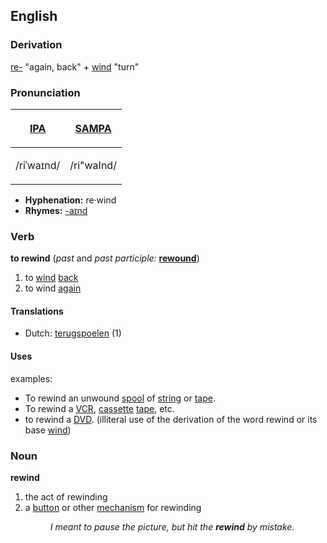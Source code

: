 ==English==
===Derivation===
[[re-]] "again, back" + [[wind]] "turn"

===Pronunciation===
{| border=1 cellpadding=5
! [[w:IPA|IPA]] !! [[w:SAMPA|SAMPA]]
|-
| /riˈwaɪnd/ || /ri"waInd/
|}

*'''Hyphenation:''' re·wind
*'''Rhymes:''' [[Rhymes:English:-aɪnd|-aɪnd]]

=== Verb ===
'''to rewind''' (''past'' and ''past participle:'' '''[[rewound]]''')
# to [[wind]] [[back]]
# to wind [[again]]

====Translations ====
*Dutch: [[terugspoelen]] (1)

==== Uses ====
examples:
* To rewind an unwound [[spool]] of [[string]] or [[tape]].
* To rewind a [[VCR]], [[cassette]] [[tape]], etc.
* to rewind a [[DVD]]. (illiteral use of the derivation of the word rewind or its base [[wind]])

===Noun===
'''rewind'''
# the act of rewinding
# a [[button]] or other [[mechanism]] for rewinding
#:''I meant to pause the picture, but hit the '''rewind''' by mistake.''